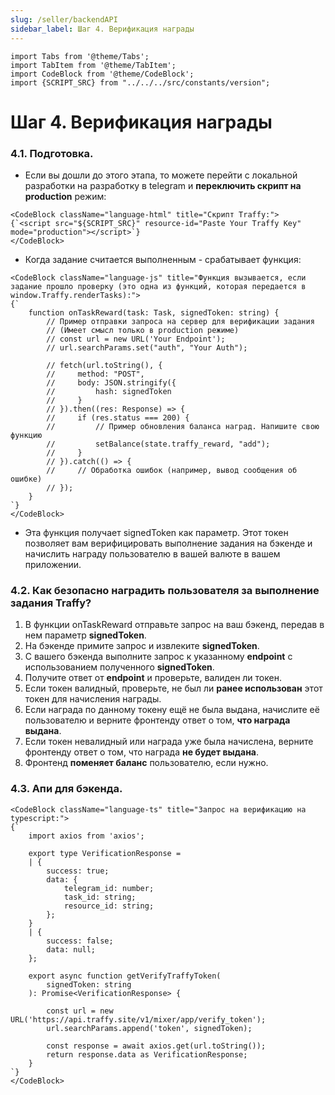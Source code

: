 ```yaml
---
slug: /seller/backendAPI
sidebar_label: Шаг 4. Верификация награды
---
```


```mdx-code-block
import Tabs from '@theme/Tabs';
import TabItem from '@theme/TabItem';
import CodeBlock from '@theme/CodeBlock';
import {SCRIPT_SRC} from "../../../src/constants/version";
```

# Шаг 4. Верификация награды

### 4.1. Подготовка.

- Если вы дошли до этого этапа, то можете перейти с локальной разработки на разработку в telegram и **переключить скрипт на production** режим:
```mdx-code-block
<CodeBlock className="language-html" title="Скрипт Traffy:">
{`<script src="${SCRIPT_SRC}" resource-id="Paste Your Traffy Key" mode="production"></script>`}
</CodeBlock>
```

- Когда задание считается выполненным - срабатывает функция:

```mdx-code-block
<CodeBlock className="language-js" title="Функция вызывается, если задание прошло проверку (это одна из функций, которая передается в window.Traffy.renderTasks):">
{`
    function onTaskReward(task: Task, signedToken: string) {
        // Пример отправки запроса на сервер для верификации задания
        // (Имеет смысл только в production режиме)
        // const url = new URL('Your Endpoint');
        // url.searchParams.set("auth", "Your Auth");

        // fetch(url.toString(), {
        //     method: "POST",
        //     body: JSON.stringify({
        //         hash: signedToken
        //     }
        // }).then((res: Response) => {
        //     if (res.status === 200) {
        //         // Пример обновления баланса наград. Напишите свою функцию
        //         setBalance(state.traffy_reward, "add");
        //     }
        // }).catch(() => {
        //     // Обработка ошибок (например, вывод сообщения об ошибке)
        // });
    }
`}
</CodeBlock>
```

- Эта функция получает signedToken как параметр. Этот токен позволяет вам верифицировать
выполнение задания на бэкенде и начислить награду пользователю в вашей валюте в вашем приложении.

### 4.2. Как безопасно наградить пользователя за выполнение задания Traffy?

1. В функции onTaskReward отправьте запрос на ваш бэкенд, передав в нем параметр **signedToken**.
2. На бэкенде примите запрос и извлеките **signedToken**.
3. С вашего бэкенда выполните запрос к указанному **endpoint** с использованием полученного **signedToken**.
4. Получите ответ от **endpoint** и проверьте, валиден ли токен.
5. Если токен валидный, проверьте, не был ли **ранее использован** этот токен для начисления награды.
6. Если награда по данному токену ещё не была выдана, начислите её пользователю и верните фронтенду ответ о том, **что награда выдана**.
7. Если токен невалидный или награда уже была начислена, верните фронтенду ответ о том, что награда **не будет выдана**.
8. Фронтенд **поменяет баланс** пользователю, если нужно.

### 4.3. Апи для бэкенда.

```mdx-code-block
<CodeBlock className="language-ts" title="Запрос на верификацию на typescript:">
{`
    import axios from 'axios';

    export type VerificationResponse =
    | {
        success: true;
        data: {
            telegram_id: number;
            task_id: string;
            resource_id: string;
        };
    }
    | {
        success: false;
        data: null;
    };

    export async function getVerifyTraffyToken(
        signedToken: string
    ): Promise<VerificationResponse> {

        const url = new URL('https://api.traffy.site/v1/mixer/app/verify_token');
        url.searchParams.append('token', signedToken);

        const response = await axios.get(url.toString());
        return response.data as VerificationResponse;
    }
`}
</CodeBlock>
```